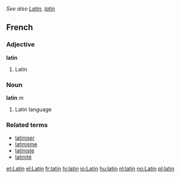 ''See also [[Latin]], [[latín]]''
==French==

===Adjective===
'''latin'''
# Latin

===Noun===
'''latin''' ''m''
# Latin language

===Related terms===
*[[latiniser]]
*[[latinisme]]
*[[latiniste]]
*[[latinité]]

[[et:Latin]]
[[el:Latin]]
[[fr:latin]]
[[hi:latin]]
[[io:Latin]]
[[hu:latin]]
[[nl:latin]]
[[no:Latin]]
[[pl:latin]]